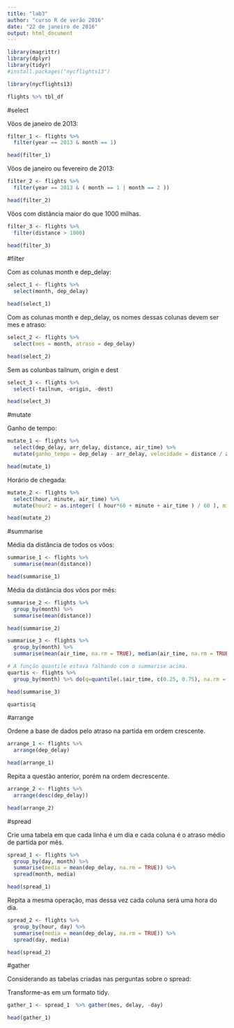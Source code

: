 ```yaml
---
title: "lab3"
author: "curso R de verão 2016"
date: "22 de janeiro de 2016"
output: html_document
---
```


```r
library(magrittr)
library(dplyr)
library(tidyr)
#install.packages("nycflights13")

library(nycflights13)

flights %>% tbl_df

```

#select

Vôos de janeiro de 2013:

```r
filter_1 <- flights %>% 
  filter(year == 2013 & month == 1)

head(filter_1)

```

Vôos de janeiro ou fevereiro de 2013:
```r
filter_2 <- flights %>% 
  filter(year == 2013 & ( month == 1 | month == 2 ))

head(filter_2)
```

Vôos com distância maior do que 1000 milhas.

```r
filter_3 <- flights %>% 
  filter(distance > 1000)

head(filter_3)
```

#filter

Com as colunas month e dep_delay:
```r

select_1 <- flights %>% 
  select(month, dep_delay)

head(select_1)

```

Com as colunas month e dep_delay, os nomes dessas colunas devem ser mes e atraso:

```r

select_2 <- flights %>% 
  select(mes = month, atraso = dep_delay)

head(select_2)

```

Sem as colunbas tailnum, origin e dest

```r

select_3 <- flights %>% 
  select(-tailnum, -origin, -dest)

head(select_3)

```

#mutate

Ganho de tempo:

```r

mutate_1 <- flights %>%
  select(dep_delay, arr_delay, distance, air_time) %>% 
  mutate(ganho_tempo = dep_delay - arr_delay, velocidade = distance / air_time * 60)

head(mutate_1)

```

Horário de chegada: 

```r

mutate_2 <- flights %>%
  select(hour, minute, air_time) %>% 
  mutate(hour2 = as.integer( ( hour*60 + minute + air_time ) / 60 ), minute2 = hour*60 + minute + air_time - hour2*60)

head(mutate_2)

```

#summarise

Média da distância de todos os vôos:

```r

summarise_1 <- flights %>% 
  summarise(mean(distance))

head(summarise_1)

```

Média da distância dos vôos por mês:
```r

summarise_2 <- flights %>% 
  group_by(month) %>% 
  summarise(mean(distance))

head(summarise_2)

```

```r

summarise_3 <- flights %>%
  group_by(month) %>% 
  summarise(mean(air_time, na.rm = TRUE), median(air_time, na.rm = TRUE))

# A função quantile estava falhando com o summarise acima.
quartis <- flights %>% 
  group_by(month) %>% do(q=quantile(.$air_time, c(0.25, 0.75), na.rm = TRUE))

head(summarise_3)

quartis$q
```

#arrange

Ordene a base de dados pelo atraso na partida em ordem crescente.

```r
arrange_1 <- flights %>% 
  arrange(dep_delay)

head(arrange_1)
```

Repita a questão anterior, porém na ordem decrescente.

```r

arrange_2 <- flights %>% 
  arrange(desc(dep_delay)) 

head(arrange_2)

```

#spread

Crie uma tabela em que cada linha é um dia e cada coluna é o atraso médio de partida por mês.
```r
spread_1 <- flights %>% 
  group_by(day, month) %>% 
  summarise(media = mean(dep_delay, na.rm = TRUE)) %>% 
  spread(month, media)

head(spread_1)

```

Repita a mesma operação, mas dessa vez cada coluna será uma hora do dia.

```r

spread_2 <- flights %>% 
  group_by(hour, day) %>% 
  summarise(media = mean(dep_delay, na.rm = TRUE)) %>% 
  spread(day, media)

head(spread_2)

```

#gather

Considerando as tabelas criadas nas perguntas sobre o spread:

Transforme-as em um formato tidy.

```r
gather_1 <- spread_1  %>% gather(mes, delay, -day)

head(gather_1)

```
